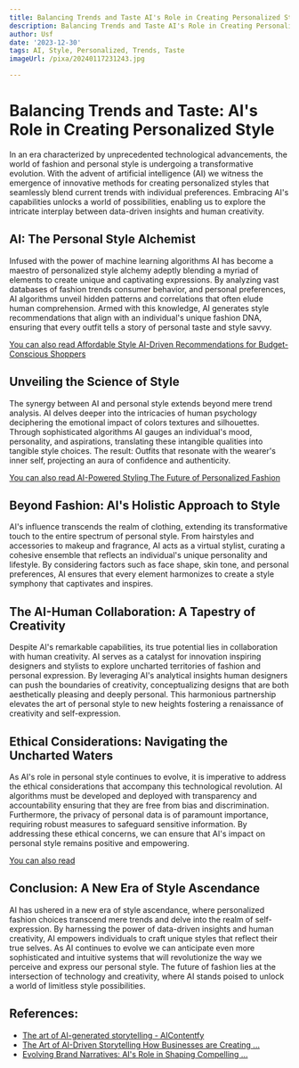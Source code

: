 ```yaml
---
title: Balancing Trends and Taste AI's Role in Creating Personalized Style
description: Balancing Trends and Taste AI's Role in Creating Personalized Style
author: Usf
date: '2023-12-30'
tags: AI, Style, Personalized, Trends, Taste
imageUrl: /pixa/20240117231243.jpg

---
```

# Balancing Trends and Taste: AI's Role in Creating  Personalized Style

In an era characterized by unprecedented technological advancements,  the world of fashion and personal style is undergoing a transformative evolution. With the advent of artificial intelligence (AI) we witness the emergence of innovative methods for creating personalized  styles that seamlessly blend current trends  with individual preferences. Embracing AI's capabilities unlocks a  world of possibilities, enabling  us to  explore the  intricate interplay between data-driven insights and human creativity.

## AI: The Personal  Style Alchemist

Infused  with the power of machine learning algorithms AI has become a maestro of personalized style alchemy adeptly blending a myriad of elements  to create unique and captivating expressions. By analyzing vast databases of fashion trends consumer behavior,  and  personal preferences, AI algorithms unveil hidden  patterns and correlations that often elude human comprehension. Armed with this knowledge, AI generates style recommendations that align with an individual's unique fashion DNA, ensuring that every outfit tells a story of personal taste  and style savvy.

[You can also read  Affordable Style AI-Driven Recommendations for Budget-Conscious  Shoppers](Affordable%20Style%20AI-Driven%20Recommendations%20for%20Budget-Conscious%20Shoppers)


## Unveiling the Science of Style

The synergy between AI and personal style  extends beyond mere trend analysis. AI delves deeper into the intricacies of human  psychology deciphering the emotional impact of colors textures and silhouettes. Through sophisticated algorithms AI gauges an individual's mood, personality, and aspirations, translating these intangible qualities into tangible style choices. The result: Outfits that resonate with the wearer's inner self, projecting an aura of confidence and authenticity.

[You can also read AI-Powered Styling The Future of Personalized Fashion](AI-Powered%20Styling%20The%20Future%20of%20Personalized%20Fashion)


##  Beyond Fashion: AI's Holistic Approach to Style

AI's influence transcends the realm of clothing, extending its transformative touch to  the entire spectrum of personal  style. From hairstyles and accessories to makeup and fragrance, AI acts as  a virtual stylist, curating a cohesive ensemble that reflects an individual's unique personality and  lifestyle. By considering factors such as  face shape, skin tone, and personal preferences, AI ensures that  every element harmonizes to  create a style symphony  that captivates and inspires.

## The AI-Human Collaboration: A  Tapestry of Creativity

Despite AI's remarkable capabilities, its true potential lies in  collaboration with human  creativity. AI serves as a  catalyst for innovation inspiring designers  and stylists to explore uncharted territories  of fashion and personal  expression. By leveraging AI's analytical insights human designers can push the boundaries of creativity,  conceptualizing designs that are both  aesthetically pleasing and  deeply personal. This  harmonious partnership elevates the art of personal style to new heights fostering a renaissance of creativity and self-expression.

## Ethical  Considerations: Navigating the Uncharted Waters

As AI's  role  in personal style continues to evolve, it is  imperative  to address the ethical considerations that accompany this technological revolution. AI algorithms must be developed and deployed with transparency and accountability ensuring that they are free from bias and discrimination. Furthermore, the privacy of personal data is of paramount importance, requiring robust measures to safeguard sensitive information. By  addressing these ethical concerns,  we  can ensure that AI's impact on personal  style remains positive and empowering.

[You can also read ]()


## Conclusion: A New Era of Style  Ascendance

AI has ushered in  a new  era of style ascendance, where personalized fashion choices transcend  mere trends and delve into the realm of self-expression. By harnessing  the  power of data-driven insights and human creativity, AI empowers individuals to craft  unique styles that reflect  their true selves. As AI continues to evolve we can anticipate even more sophisticated and intuitive systems that will revolutionize the way we perceive and express our personal style. The future of fashion lies at the intersection of technology and creativity,  where  AI  stands poised to unlock a world of limitless style possibilities.

## References:
- [The art of AI-generated storytelling - AIContentfy](https://aicontentfy.com/en/blog/art-of-ai-generated-storytelling)
- [The Art of AI-Driven Storytelling How Businesses are Creating ...](https://personalizedstorytelling.com/blog/the%20art%20of%20ai-driven%20storytelling%20how%20businesses%20are%20creating%20tailored%20narratives)
- [Evolving Brand Narratives: AI's Role in Shaping Compelling ...](https://medium.com/the-creators-oasis/evolving-brand-narratives-ais-role-in-shaping-compelling-storytelling-5a042f62f96f)
